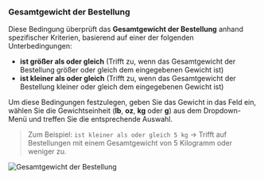 ### Gesamtgewicht der Bestellung

Diese Bedingung überprüft das **Gesamtgewicht der Bestellung** anhand spezifischer Kriterien, basierend auf einer der folgenden Unterbedingungen:

- **ist größer als oder gleich** (Trifft zu, wenn das Gesamtgewicht der Bestellung größer oder gleich dem eingegebenen Gewicht ist)  
- **ist kleiner als oder gleich** (Trifft zu, wenn das Gesamtgewicht der Bestellung kleiner oder gleich dem eingegebenen Gewicht ist)  

Um diese Bedingungen festzulegen, geben Sie das Gewicht in das Feld ein, wählen Sie die Gewichtseinheit (**lb**, **oz**, **kg** oder **g**) aus dem Dropdown-Menü und treffen Sie die entsprechende Auswahl.

> Zum Beispiel: `ist kleiner als oder gleich 5 kg` → Trifft auf Bestellungen mit einem Gesamtgewicht von 5 Kilogramm oder weniger zu.

<img
  src="/images/essentials/condition-sets/order-total-weight.webp"
  alt="Gesamtgewicht der Bestellung"
/>
